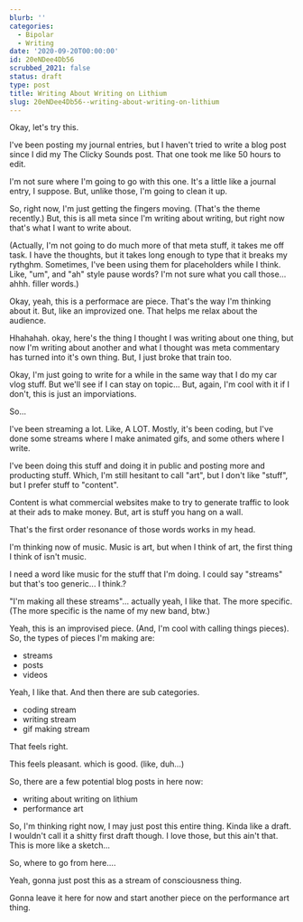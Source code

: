 ```yaml
---
blurb: ''
categories:
  - Bipolar
  - Writing
date: '2020-09-20T00:00:00'
id: 20eNDee4Db56
scrubbed_2021: false
status: draft
type: post
title: Writing About Writing on Lithium
slug: 20eNDee4Db56--writing-about-writing-on-lithium
---
```


Okay, let's try this. 

I've been posting my journal entries, but I haven't tried to write a blog post since I did my The Clicky Sounds post. That one took me like 50 hours to edit. 

I'm not sure where I'm going to go with this one. It's a little like a journal entry, I suppose. But, unlike those, I'm going to clean it up. 

So, right now, I'm just getting the fingers moving. (That's the theme recently.) But, this is all meta since I'm writing about writing, but right now that's what I want to write about. 

(Actually, I'm not going to do much more of that meta stuff, it takes me off task. I have the thoughts, but it takes long enough to type that it breaks my rythghm. Sometimes, I've been using them for placeholders while I think.  Like, "um", and "ah" style pause words? I'm not sure what you call those... ahhh. filler words.)

Okay, yeah, this is a performace are piece. That's the way I'm thinking about it. But, like an improvized one. That helps me relax about the audience. 

Hhahahah. okay, here's the thing I thought I was writing about one thing, but now I'm writing about another and what I thought was meta commentary has turned into it's own thing. But, I just broke that train too. 

Okay, I'm just going to write for a while in the same way that I do my car vlog stuff. But we'll see if I can stay on topic... But, again, I'm cool with it if I don't, this is just an imporviations. 

So...

I've been streaming a lot. Like, A LOT. Mostly, it's been coding, but I've done some streams where I make animated gifs, and some others where I write. 

I've been doing this stuff and doing it in public and posting more and producting stuff. Which, I'm still hesitant to call "art", but I don't like "stuff", but I prefer stuff to "content". 

Content is what commercial websites make to try to generate traffic to look at their ads to make money. But, art is stuff you hang on a wall. 

That's the first order resonance of those words works in my head. 

I'm thinking now of music. Music is art, but when I think of art, the first thing I think of isn't music. 

I need a word like music for the stuff that I'm doing. I could say "streams" but that's too generic... I think.? 

"I'm making all these streams"... actually yeah, I like that. The more specific. (The more specific is the name of my new band, btw.)

Yeah, this is an improvised piece. (And, I'm cool with calling things pieces). So, the types of pieces I'm making are:

- streams
- posts
- videos

Yeah, I like that. And then there are sub categories.

- coding stream
- writing stream
- gif making stream

That feels right. 

This feels pleasant. which is good. (like, duh...)

So, there are a few potential blog posts in here now:

- writing about writing on lithium
- performance art 

So, I'm thinking right now, I may just post this entire thing. Kinda like a draft. I wouldn't call it a shitty first draft though. I love those, but this ain't that. This is more like a sketch... 

So, where to go from here....

Yeah, gonna just post this as a stream of consciousness thing. 

Gonna leave it here for now and start another piece on the performance art thing.
